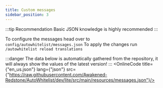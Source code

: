 ```yaml
---
title: Custom messages
sidebar_position: 3
---
```



:::tip Recommendation
  Basic JSON knowledge is highly recommended
:::

To configure the messages head over to `config/autowhitelist/messages.json`
To apply the changes run `/autowhitelist reload translations`

:::danger
  The data below is automatically gathered from the repository, it will always show the values of the latest version!
:::
<OnlineCode title={"en_us.json"} lang={"json"} src={"https://raw.githubusercontent.com/Awakened-Redstone/AutoWhitelist/dev/lite/src/main/resources/messages.json"}/>